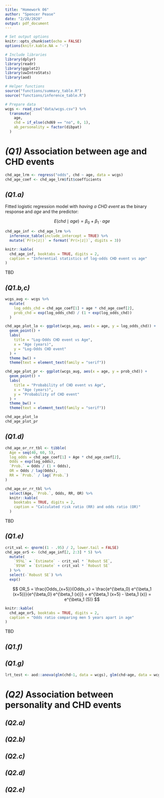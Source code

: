```yaml
---
title: "Homework 06"
author: "Spencer Pease"
date: "2/28/2020"
output: pdf_document
---
```


```r

# Set output options
knitr::opts_chunk$set(echo = FALSE)
options(knitr.kable.NA = '-')

# Include libraries
library(dplyr)
library(readr)
library(ggplot2)
library(uwIntroStats)
library(aod)

# Helper functions
source("functions/summary_table.R")
source("functions/inference_table.R")

# Prepare data
wcgs <- read_csv("data/wcgs.csv") %>%
  transmute(
    age,
    chd = if_else(chd69 == "no", 0, 1),
    ab_personality = factor(dibpat)
  )

```

# _(Q1)_ Association between age and CHD events

```r
chd_age_lrm <- regress("odds", chd ~ age, data = wcgs)
chd_age_coef <- chd_age_lrm$fit$coefficients
```


## _(Q1.a)_

Fitted logistic regression model with _having a CHD event_ as the binary
response and _age_ and the predictor:

$$
E(chd \mid age) = \beta_0 + \beta_1 \cdot age
$$

```r
chd_age_inf <- chd_age_lrm %>%
  inference_table(include_intercept = TRUE) %>%
  mutate(`Pr(>|z|)` = format(`Pr(>|z|)`, digits = 3))

knitr::kable(
  chd_age_inf, booktabs = TRUE, digits = 2,
  caption = "Inferential statistics of log-odds CHD event vs age"
)

```

TBD

## _(Q1.b,c)_

```r
wcgs_aug <- wcgs %>%
  mutate(
    log_odds_chd = chd_age_coef[1] + age * chd_age_coef[2],
    prob_chd = exp(log_odds_chd) / (1 + exp(log_odds_chd))
  )

chd_age_plot_lo <- ggplot(wcgs_aug, aes(x = age, y = log_odds_chd)) +
  geom_point() +
  labs(
    title = "Log-Odds CHD event vs Age",
    x = "Age (years)",
    y = "Log-Odds CHD event"
  ) +
  theme_bw() +
  theme(text = element_text(family = "serif"))

chd_age_plot_pr <- ggplot(wcgs_aug, aes(x = age, y = prob_chd)) +
  geom_point() +
  labs(
    title = "Probability of CHD event vs Age",
    x = "Age (years)",
    y = "Probability of CHD event"
  ) +
  theme_bw() +
  theme(text = element_text(family = "serif"))
```

```r
chd_age_plot_lo
chd_age_plot_pr
```

## _(Q1.d)_

```r
chd_age_or_rr_tbl <- tibble(
  Age = seq(40, 60, 5),
  log_odds = chd_age_coef[1] + Age * chd_age_coef[2],
  Odds = exp(log_odds),
  `Prob.` = Odds / (1 + Odds),
  OR = Odds / lag(Odds),
  RR = `Prob.` / lag(`Prob.`)
)
```

```r
chd_age_or_rr_tbl %>%
  select(Age, `Prob.`, Odds, RR, OR) %>%
  knitr::kable(
    booktabs = TRUE, digits = 2,
    caption = "Calculated risk ratio (RR) and odds ratio (OR)"
  )
```

TBD

## _(Q1.e)_

```r
crit_val <- qnorm((1 - .95) / 2, lower.tail = FALSE)
chd_age_or5 <- (chd_age_inf[2, 2:3] * 5) %>%
  mutate(
    `95%L` = `Estimate` - crit_val * `Robust SE`,
    `95%H` = `Estimate` + crit_val * `Robust SE`
  ) %>%
  select(-`Robust SE`) %>%
  exp()
```


$$
OR_5 = \frac{Odds_{x+5}}{Odds_x}
= \frac{e^{\beta_0} e^{\beta_1 (x+5)}}{e^{\beta_0} e^{\beta_1 (x)}}
= e^{\beta_1 (x+5) - \beta_1 (x)}
= e^{\beta_1 (5)}
$$

```r
knitr::kable(
  chd_age_or5, booktabs = TRUE, digits = 2,
  caption = "Odds ratio comparing men 5 years apart in age"
)
```

TBD

## _(Q1.f)_


## _(Q1.g)_

```r
lrt_test <- aod::anova(glm(chd~1, data = wcgs), glm(chd~age, data = wcgs), test = "LRT")
```


# _(Q2)_ Association between personality and CHD events

## _(Q2.a)_
## _(Q2.b)_
## _(Q2.c)_
## _(Q2.d)_
## _(Q2.e)_
